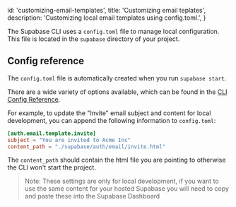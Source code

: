
  id: 'customizing-email-templates',
  title: 'Customizing email teplates',
  description: 'Customizing local email templates using config.toml.',
}

The Supabase CLI uses a `config.toml` file to manage local configuration. This file is located in the `supabase` directory of your project.

## Config reference

The `config.toml` file is automatically created when you run `supabase start`.

There are a wide variety of options available, which can be found in the [CLI Config Reference](/docs/reference/cli/config).

For example, to update the "Invite" email subject and content for local development, you can append the following information to `config.toml`:

```toml
[auth.email.template.invite]
subject = "You are invited to Acme Inc"
content_path = "./supabase/auth/email/invite.html"
```

The `content_path` should contain the html file you are pointing to otherwise the CLI won't start the project.

> Note: These settings are only for local development, if you want to use the same content for your hosted Supabase you will need to copy and paste these into the Supabase Dashboard


